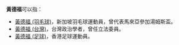 '''黃德福'''可以指：
* [[黃德福_(羽毛球)|黃德福 (羽毛球)]]，新加坡羽毛球運動員，曾代表馬來亞參加湯姆斯盃。
* [[黃德福_(台灣)|黃德福 (台灣)]]，台灣政治學者，曾任立法委員。
* [[黃德福_(足球)|黃德福 (足球)]]，香港足球運動員。
{{disambig|D德福|Cat=三字黄姓人名消歧义}}